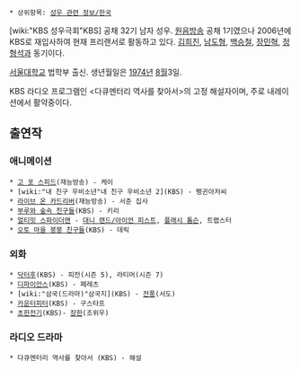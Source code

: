  * 상위항목: [[성우 관련 정보/한국]]

{{{#!html
<img src="http://cfile76.uf.daum.net/R678x0/18304B3A4E153FA6236666">
}}}

[wiki:"KBS 성우극회"KBS] 공채 32기 남자 성우. [[원음방송]] 공채 1기였으나 2006년에 KBS로 재입사하여 현재 프리랜서로 활동하고 있다. [[김희진]], [[남도형]], [[백승철]], [[장민혁]], [[정형석]]과 동기이다.

[[서울대학교]] 법학부 출신. 생년월일은 [[1974년]] [[8월]]3일.

KBS 라디오 프로그램인 <다큐멘터리 역사를 찾아서>의 고정 해설자이며, 주로 내레이션에서 활약중이다.

== 출연작 ==
=== 애니메이션 ===
 * [[고 포 스피드]](재능방송) - 케이
 * [wiki:"내 친구 우비소년"내 친구 우비소년 2](KBS) - 펭귄아저씨
 * [[라이브 온 카드리버]](재능방송) - 서준 집사
 * [[부루와 숲속 친구들]](KBS) - 키리
 * [[얼티밋 스파이더맨]] - [[아이언 피스트(마블 코믹스)|대니 랜드/아이언 피스트]], [[플래시 톰슨]], 트랩스터
 * [[오토 마을 붕붕 친구들]](KBS) - 데릭

=== 외화 ===
 * [[닥터후]](KBS) - 피전(시즌 5), 라티머(시즌 7)
 * [[디파이언스]](KBS) - 페레츠
 * [wiki:"삼국(드라마)"삼국지](KBS) - [[전풍]](서도)
 * [[카운터피터]](KBS) - 구스타프
 * [[초한전기]](KBS)- [[장한]](조위우)


=== 라디오 드라마 ===
 * 다큐멘터리 역사를 찾아서 (KBS) - 해설 


